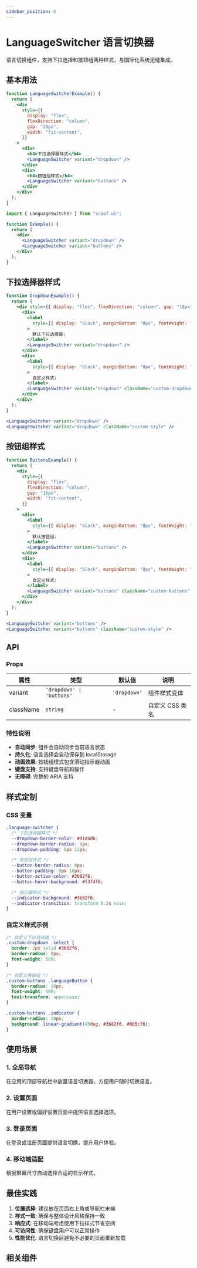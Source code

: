 ```yaml
---
sidebar_position: 6
---
```


# LanguageSwitcher 语言切换器

语言切换组件，支持下拉选择和按钮组两种样式，与国际化系统无缝集成。

## 基本用法

```jsx live
function LanguageSwitcherExample() {
  return (
    <div
      style={{
        display: "flex",
        flexDirection: "column",
        gap: "20px",
        width: "fit-content",
      }}
    >
      <div>
        <h4>下拉选择器样式</h4>
        <LanguageSwitcher variant="dropdown" />
      </div>
      <div>
        <h4>按钮组样式</h4>
        <LanguageSwitcher variant="buttons" />
      </div>
    </div>
  );
}
```

```jsx
import { LanguageSwitcher } from "sroof-ui";

function Example() {
  return (
    <div>
      <LanguageSwitcher variant="dropdown" />
      <LanguageSwitcher variant="buttons" />
    </div>
  );
}
```

## 下拉选择器样式

```jsx live
function DropdownExample() {
  return (
    <div style={{ display: "flex", flexDirection: "column", gap: "16px" }}>
      <div>
        <label
          style={{ display: "block", marginBottom: "8px", fontWeight: "bold" }}
        >
          默认下拉选择器:
        </label>
        <LanguageSwitcher variant="dropdown" />
      </div>
      <div>
        <label
          style={{ display: "block", marginBottom: "8px", fontWeight: "bold" }}
        >
          自定义样式:
        </label>
        <LanguageSwitcher variant="dropdown" className="custom-dropdown" />
      </div>
    </div>
  );
}
```

```jsx
<LanguageSwitcher variant="dropdown" />
<LanguageSwitcher variant="dropdown" className="custom-style" />
```

## 按钮组样式

```jsx live
function ButtonsExample() {
  return (
    <div
      style={{
        display: "flex",
        flexDirection: "column",
        gap: "16px",
        width: "fit-content",
      }}
    >
      <div>
        <label
          style={{ display: "block", marginBottom: "8px", fontWeight: "bold" }}
        >
          默认按钮组:
        </label>
        <LanguageSwitcher variant="buttons" />
      </div>
      <div>
        <label
          style={{ display: "block", marginBottom: "8px", fontWeight: "bold" }}
        >
          自定义样式:
        </label>
        <LanguageSwitcher variant="buttons" className="custom-buttons" />
      </div>
    </div>
  );
}
```

```jsx
<LanguageSwitcher variant="buttons" />
<LanguageSwitcher variant="buttons" className="custom-style" />
```

## API

### Props

| 属性      | 类型                      | 默认值       | 说明            |
| --------- | ------------------------- | ------------ | --------------- |
| variant   | `'dropdown' \| 'buttons'` | `'dropdown'` | 组件样式变体    |
| className | `string`                  | -            | 自定义 CSS 类名 |

### 特性说明

- **自动同步**: 组件会自动同步当前语言状态
- **持久化**: 语言选择会自动保存到 localStorage
- **动画效果**: 按钮组模式包含滑动指示器动画
- **键盘支持**: 支持键盘导航和操作
- **无障碍**: 完整的 ARIA 支持

## 样式定制

### CSS 变量

```css
.language-switcher {
  /* 下拉选择器样式 */
  --dropdown-border-color: #d1d5db;
  --dropdown-border-radius: 6px;
  --dropdown-padding: 8px 12px;

  /* 按钮组样式 */
  --button-border-radius: 6px;
  --button-padding: 8px 16px;
  --button-active-color: #3b82f6;
  --button-hover-background: #f3f4f6;

  /* 指示器样式 */
  --indicator-background: #3b82f6;
  --indicator-transition: transform 0.2s ease;
}
```

### 自定义样式示例

```css
/* 自定义下拉选择器 */
.custom-dropdown .select {
  border: 2px solid #3b82f6;
  border-radius: 8px;
  font-weight: 500;
}

/* 自定义按钮组 */
.custom-buttons .languageButton {
  border-radius: 20px;
  font-weight: 600;
  text-transform: uppercase;
}

.custom-buttons .indicator {
  border-radius: 20px;
  background: linear-gradient(45deg, #3b82f6, #8b5cf6);
}
```

## 使用场景

### 1. 全局导航

在应用的顶部导航栏中放置语言切换器，方便用户随时切换语言。

### 2. 设置页面

在用户设置或偏好设置页面中提供语言选择选项。

### 3. 登录页面

在登录或注册页面提供语言切换，提升用户体验。

### 4. 移动端适配

根据屏幕尺寸自动选择合适的显示样式。

## 最佳实践

1. **位置选择**: 建议放在页面右上角或导航栏末端
2. **样式一致**: 确保与整体设计风格保持一致
3. **响应式**: 在移动端考虑使用下拉样式节省空间
4. **可访问性**: 确保键盘用户可以正常操作
5. **性能优化**: 语言切换后避免不必要的页面重新加载

## 相关组件

